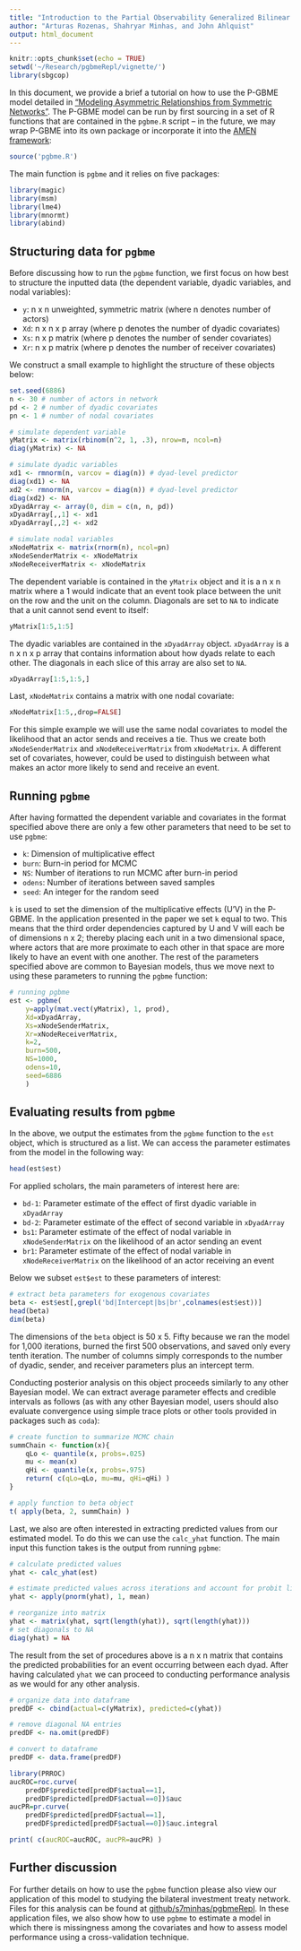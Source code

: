 ```yaml
---
title: "Introduction to the Partial Observability Generalized Bilinear Mixed Effects (P-GBME) Model"
author: "Arturas Rozenas, Shahryar Minhas, and John Ahlquist"
output: html_document
---
```


```r
knitr::opts_chunk$set(echo = TRUE)
setwd('~/Research/pgbmeRepl/vignette/')
library(sbgcop)
```

In this document, we provide a brief a tutorial on how to use the P-GBME model detailed in ["Modeling Asymmetric Relationships from Symmetric Networks"](https://arxiv.org/abs/1711.03838). The P-GBME model can be run by first sourcing in a set of R functions that are contained in the `pgbme.R` script -- in the future, we may wrap P-GBME into its own package or incorporate it into the [AMEN framework](https://arxiv.org/abs/1611.00460): 

```r
source('pgbme.R')
```
The main function is `pgbme` and it relies on five packages: 

```r
library(magic)
library(msm)
library(lme4)
library(mnormt)
library(abind)
```

## Structuring data for `pgbme`

Before discussing how to run the `pgbme` function, we first focus on how best to structure the inputted data (the dependent variable, dyadic variables, and nodal variables):

- `y`: n x n unweighted, symmetric matrix (where n denotes number of actors)
- `Xd`: n x n x p array (where p denotes the number of dyadic covariates)
- `Xs`: n x p matrix (where p denotes the number of sender covariates)
- `Xr`: n x p matrix (where p denotes the number of receiver covariates)

We construct a small example to highlight the structure of these objects below: 

```r
set.seed(6886)
n <- 30 # number of actors in network
pd <- 2 # number of dyadic covariates
pn <- 1 # number of nodal covariates

# simulate dependent variable
yMatrix <- matrix(rbinom(n^2, 1, .3), nrow=n, ncol=n)
diag(yMatrix) <- NA

# simulate dyadic variables
xd1 <- rmnorm(n, varcov = diag(n)) # dyad-level predictor
diag(xd1) <- NA
xd2 <- rmnorm(n, varcov = diag(n)) # dyad-level predictor
diag(xd2) <- NA
xDyadArray <- array(0, dim = c(n, n, pd))
xDyadArray[,,1] <- xd1
xDyadArray[,,2] <- xd2

# simulate nodal variables
xNodeMatrix <- matrix(rnorm(n), ncol=pn)
xNodeSenderMatrix <- xNodeMatrix
xNodeReceiverMatrix <- xNodeMatrix
```

The dependent variable is contained in the `yMatrix` object and it is a n x n matrix where a 1 would indicate that an event took place between the unit on the row and the unit on the column. Diagonals are set to `NA` to indicate that a unit cannot send event to itself:

```r
yMatrix[1:5,1:5]
```

The dyadic variables are contained in the `xDyadArray` object. `xDyadArray` is a n x n x p array that contains information about how dyads relate to each other. The diagonals in each slice of this array are also set to `NA`. 

```r
xDyadArray[1:5,1:5,]
```

Last, `xNodeMatrix` contains a matrix with one nodal covariate: 

```r
xNodeMatrix[1:5,,drop=FALSE]
```

For this simple example we will use the same nodal covariates to model the likelihood that an actor sends and receives a tie. Thus we create both `xNodeSenderMatrix` and `xNodeReceiverMatrix` from `xNodeMatrix`. A different set of covariates, however, could be used to distinguish between what makes an actor more likely to send and receive an event. 

## Running `pgbme`

After having formatted the dependent variable and covariates in the format specified above there are only a few other parameters that need to be set to use `pgbme`:

- `k`: Dimension of multiplicative effect
- `burn`: Burn-in period for MCMC
- `NS`: Number of iterations to run MCMC after burn-in period
- `odens`: Number of iterations between saved samples
- `seed`: An integer for the random seed

`k` is used to set the dimension of the multiplicative effects (U'V) in the P-GBME. In the application presented in the paper we set `k` equal to two. This means that the third order dependencies captured by U and V will each be of dimensions n x 2; thereby placing each unit in a two dimensional space, where actors that are more proximate to each other in that space are more likely to have an event with one another. The rest of the parameters specified above are common to Bayesian models, thus we move next to using these parameters to running the `pgbme` function:

```r
# running pgbme
est <- pgbme(
	y=apply(mat.vect(yMatrix), 1, prod),
	Xd=xDyadArray,
	Xs=xNodeSenderMatrix,
	Xr=xNodeReceiverMatrix,
	k=2,
	burn=500,
	NS=1000, 
	odens=10,
	seed=6886
	)
```

## Evaluating results from `pgbme`

In the above, we output the estimates from the `pgbme` function to the `est` object, which is structured as a list. We can access the parameter estimates from the model in the following way: 

```r
head(est$est)
```

For applied scholars, the main parameters of interest here are:

- `bd-1`: Parameter estimate of the effect of first dyadic variable in `xDyadArray`
- `bd-2`: Parameter estimate of the effect of second variable in `xDyadArray`
- `bs1`: Parameter estimate of the effect of nodal variable in `xNodeSenderMatrix` on the likelihood of an actor sending an event
- `br1`: Parameter estimate of the effect of nodal variable in `xNodeReceiverMatrix` on the likelihood of an actor receiving an event

Below we subset `est$est` to these parameters of interest:

```r
# extract beta parameters for exogenous covariates
beta <- est$est[,grepl('bd|Intercept|bs|br',colnames(est$est))]
head(beta)
dim(beta)
```

The dimensions of the `beta` object is 50 x 5. Fifty because we ran the model for 1,000 iterations, burned the first 500 observations, and saved only every tenth iteration. The number of columns simply corresponds to the number of dyadic, sender, and receiver parameters plus an intercept term. 

Conducting posterior analysis on this object proceeds similarly to any other Bayesian model. We can extract average parameter effects and credible intervals as follows (as with any other Bayesian model, users should also evaluate convergence using simple trace plots or other tools provided in packages such as `coda`): 

```r
# create function to summarize MCMC chain
summChain <- function(x){
	qLo <- quantile(x, probs=.025)
	mu <- mean(x)
	qHi <- quantile(x, probs=.975)
	return( c(qLo=qLo, mu=mu, qHi=qHi) )
}

# apply function to beta object
t( apply(beta, 2, summChain) ) 
```

Last, we also are often interested in extracting predicted values from our estimated model. To do this we can use the `calc_yhat` function. The main input this function takes is the output from running `pgbme`:

```r
# calculate predicted values
yhat <- calc_yhat(est)

# estimate predicted values across iterations and account for probit link
yhat <- apply(pnorm(yhat), 1, mean)

# reorganize into matrix
yhat <- matrix(yhat, sqrt(length(yhat)), sqrt(length(yhat)))
# set diagonals to NA
diag(yhat) = NA
```

The result from the set of procedures above is a n x n matrix that contains the predicted probabilities for an event occurring between each dyad. After having calculated `yhat` we can proceed to conducting performance analysis as we would for any other analysis. 

```r
# organize data into dataframe
predDF <- cbind(actual=c(yMatrix), predicted=c(yhat))

# remove diagonal NA entries
predDF <- na.omit(predDF)

# convert to dataframe
predDF <- data.frame(predDF)

library(PRROC)
aucROC=roc.curve(
	predDF$predicted[predDF$actual==1], 
	predDF$predicted[predDF$actual==0])$auc
aucPR=pr.curve(
	predDF$predicted[predDF$actual==1], 
	predDF$predicted[predDF$actual==0])$auc.integral

print( c(aucROC=aucROC, aucPR=aucPR) )
```

## Further discussion

For further details on how to use the `pgbme` function please also view our application of this model to studying the bilateral investment treaty network. Files for this analysis can be found at [github/s7minhas/pgbmeRepl](https://github.com/s7minhas/pgbmeRepl). In these application files, we also show how to use `pgbme` to estimate a model in which there is missingness among the covariates and how to assess model performance using a cross-validation technique.